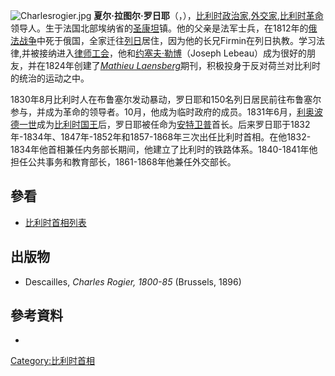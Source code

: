[[File:Charlesrogier.jpg|thumb]]
'''夏尔·拉图尔·罗日耶'''（{{lang|fr|Charles Latour Rogier}}，{{bd|1800年|8月17日|1885年|5月27日|catIdx=R}}），[[比利时|比利时]][[政治家|政治家]],[[外交家|外交家]],[[比利时革命|比利时革命]]领导人。生于法国北部埃纳省的[[圣康坦|圣康坦]]镇。他的父亲是法军士兵，在1812年的[[俄法战争|俄法战争]]中死于俄国，全家迁往[[列日|列日]]居住，因为他的长兄Firmin在列日执教。学习法律,并被接纳进入[[律师工会|律师工会]]，他和[[约塞夫·勒博|约塞夫·勒博]]（Joseph Lebeau）成为很好的朋友，并在1824年创建了''[[Mathieu_Laensberg|Mathieu Laensberg]]''期刊，积极投身于反对荷兰对比利时的统治的运动之中。

1830年8月比利时人在布鲁塞尔发动暴动，罗日耶和150名列日居民前往布鲁塞尔参与，并成为革命的领导者。10月，他成为临时政府的成员。1831年6月，[[利奥波德一世|利奥波德一世]]成为[[比利时国王|比利时国王]]后，罗日耶被任命为[[安特卫普|安特卫普]]首长。后来罗日耶于1832年-1834年、1847年-1852年和1857-1868年三次出任比利时首相。在他1832-1834年他首相兼任内务部长期间，他建立了比利时的铁路体系。1840-1841年他担任公共事务和教育部长，1861-1868年他兼任外交部长。
== 參看 ==
* [[比利时首相列表|比利时首相列表]] 

== 出版物 ==
* Descailles, ''Charles Rogier, 1800-85'' (Brussels, 1896) 

== 參考資料 ==
*{{1911}}

{{Authority control}}
[[Category:比利时首相|Category:比利时首相]]